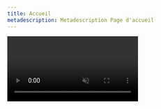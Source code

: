 ```yaml
---
title: Accueil
metadescription: Metadescription Page d'accueil
---
```


<div className="text-center">
  <video
    autoPlay="true"
    loop="true"
    muted="true"
    playsInline="true"
    class="absolute bottom-0 left-0 h-full w-full object-cover"
    style={{ zIndex: -1 }}
  >
    <source src="/assets/rtm-demo.webm" type="video/webm; codecs=av01.0.05M.08" />
  </video>
  <div class="absolute bottom-0 left-0 h-full w-full bg-gradient-to-t from-slate-900 to-slate-700 opacity-75 blur-sm" style={{ zIndex: -1 }} />
  <div class="absolute bottom-0 left-0 h-full w-full" style={{ boxShadow: 'inset 0 0 70vw 11vw rgba(0, 0, 0, 1)', zIndex: -1 }} />
  <Logo animatedOnHover clickable />
  <InviteTheBotButton className="mt-2" />
</div>
